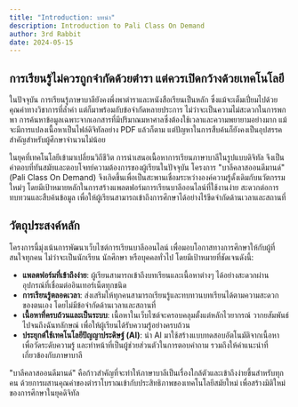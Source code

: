 ```yaml
---
title: "Introduction: บทนำ"
description: Introduction to Pali Class On Demand
author: 3rd Rabbit
date: 2024-05-15
---
```


## การเรียนรู้ไม่ควรถูกจำกัดด้วยตำรา แต่ควรเปิดกว้างด้วยเทคโนโลยี

ในปัจจุบัน การเรียนรู้ภาษาบาลียังคงพึ่งพาตำราและหนังสือเรียนเป็นหลัก ซึ่งแม้จะเต็มเปี่ยมไปด้วยคุณค่าทางวิชาการที่ล้ำค่า แต่ก็มาพร้อมกับข้อจำกัดหลายประการ ไม่ว่าจะเป็นความไม่สะดวกในการพกพา การค้นหาข้อมูลเฉพาะจากเอกสารที่มีปริมาณมหาศาลซึ่งต้องใช้เวลาและความพยายามอย่างมาก แม้จะมีการแปลงเนื้อหาเป็นไฟล์ดิจิทัลอย่าง PDF แล้วก็ตาม แต่ปัญหาในการสืบค้นก็ยังคงเป็นอุปสรรคสำคัญสำหรับผู้ศึกษาจำนวนไม่น้อย

ในยุคที่เทคโนโลยีเข้ามาเปลี่ยนวิถีชีวิต การนำเสนอเนื้อหาการเรียนภาษาบาลีในรูปแบบดิจิทัล จึงเป็นคำตอบที่ทันสมัยและตอบโจทย์ความต้องการของผู้เรียนในปัจจุบัน โครงการ "บาลีคลาสออนดีมานด์" (Pali Class On Demand) จึงเกิดขึ้นเพื่อเป็นสะพานเชื่อมระหว่างองค์ความรู้ดั้งเดิมกับนวัตกรรมใหม่ๆ โดยมีเป้าหมายหลักในการสร้างแพลตฟอร์มการเรียนบาลีออนไลน์ที่ใช้งานง่าย สะดวกต่อการทบทวนและสืบค้นข้อมูล เพื่อให้ผู้เรียนสามารถเข้าถึงการศึกษาได้อย่างไร้ขีดจำกัดด้านเวลาและสถานที่

## วัตถุประสงค์หลัก

โครงการนี้มุ่งเน้นการพัฒนาเว็บไซต์การเรียนบาลีออนไลน์ เพื่อมอบโอกาสทางการศึกษาให้กับผู้ที่สนใจทุกคน ไม่ว่าจะเป็นนักเรียน นักศึกษา หรือบุคคลทั่วไป โดยมีเป้าหมายที่ชัดเจนดังนี้:

- **แพลตฟอร์มที่เข้าถึงง่าย**: ผู้เรียนสามารถเข้าถึงบทเรียนและเนื้อหาต่างๆ ได้อย่างสะดวกผ่านอุปกรณ์ที่เชื่อมต่ออินเทอร์เน็ตทุกชนิด
- **การเรียนรู้ตลอดเวลา**: ส่งเสริมให้ทุกคนสามารถเรียนรู้และทบทวนบทเรียนได้ตามความสะดวกของตนเอง โดยไม่มีข้อจำกัดด้านเวลาและสถานที่
- **เนื้อหาที่ครบถ้วนและเป็นระบบ**: เนื้อหาในเว็บไซต์จะครอบคลุมตั้งแต่หลักไวยากรณ์ วากยสัมพันธ์ ไปจนถึงฉันทลักษณ์ เพื่อให้ผู้เรียนได้รับความรู้อย่างครบถ้วน
- **ประยุกต์ใช้เทคโนโลยีปัญญาประดิษฐ์ (AI)**: นำ AI มาใช้สร้างแบบทดสอบอัตโนมัติจากเนื้อหาเพื่อวัดระดับความรู้ และทำหน้าที่เป็นผู้ช่วยส่วนตัวในการตอบคำถาม รวมถึงให้คำแนะนำที่เกี่ยวข้องกับภาษาบาลี

"บาลีคลาสออนดีมานด์" คือก้าวสำคัญที่จะทำให้ภาษาบาลีเป็นเรื่องใกล้ตัวและเข้าถึงง่ายขึ้นสำหรับทุกคน ด้วยการผสานคุณค่าของตำราโบราณเข้ากับประสิทธิภาพของเทคโนโลยีสมัยใหม่ เพื่อสร้างมิติใหม่ของการศึกษาในยุคดิจิทัล
